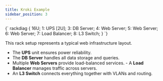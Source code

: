 ```yaml
---
title: Kroki Example
sidebar_position: 3
---
```


<div style={{ display: 'flex', gap: '1rem', alignItems: 'flex-start' }}>

<div style={{ width: "300px" }}>

<Kroki type="rackdiag" >
{`
rackdiag {
  16U;
  1: UPS [2U];
  3: DB Server;
  4: Web Server;
  5: Web Server;
  6: Web Server;
  7: Load Balancer;
  8: L3 Switch;
}
`}
</Kroki>

</div>

<div style={{ flex: '1' }}> 

This rack setup represents a typical web infrastructure layout. 

- The **UPS** unit ensures power reliability. 
- The **DB Server** handles all data storage and queries. 
- Multiple **Web Servers** provide load-balanced services. - A **Load Balancer** manages traffic across servers. 
- An **L3 Switch** connects everything together with VLANs and routing. 

</div> 

</div>
